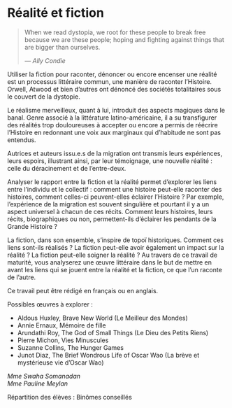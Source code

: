 # Réalité et fiction

> When we read dystopia, we root for these people to break free because
> we are these people; hoping and fighting against things that are bigger
> than ourselves.
> 
> ::: {.flushright data-latex=""}
> --- _Ally Condie_
> :::

Utiliser la fiction pour raconter, dénoncer ou encore encenser une
réalité est un processus littéraire commun, une manière de raconter
l'Histoire. Orwell, Atwood et bien d'autres ont dénoncé des sociétés
totalitaires sous le couvert de la dystopie.

Le réalisme merveilleux, quant à lui, introduit des aspects magiques
dans le banal. Genre associé à la littérature latino-américaine, il a su
transfigurer des réalités trop douloureuses à accepter ou encore a
permis de réécrire l'Histoire en redonnant une voix aux marginaux qui
d'habitude ne sont pas entendus.

Autrices et auteurs issu.e.s de la migration ont transmis leurs
expériences, leurs espoirs, illustrant ainsi, par leur témoignage, une
nouvelle réalité&nbsp;: celle du déracinement et de l'entre-deux.

Analyser le rapport entre la fiction et la réalité permet d'explorer les
liens entre l'individu et le collectif&nbsp;: comment une histoire peut-elle
raconter des histoires, comment celles-ci peuvent-elles éclairer
l'Histoire&nbsp;? Par exemple, l'expérience de la migration est souvent
singulière et pourtant il y a un aspect universel à chacun de ces
récits. Comment leurs histoires, leurs récits, biographiques ou non,
permettent-ils d'éclairer les pendants de la Grande Histoire&nbsp;?

La fiction, dans son ensemble, s'inspire de topoï historiques. Comment
ces liens sont-ils réalisés&nbsp;? La fiction peut-elle avoir également un
impact sur la réalité&nbsp;? La fiction peut-elle soigner la réalité&nbsp;? Au
travers de ce travail de maturité, vous analyserez une œuvre littéraire
dans le but de mettre en avant les liens qui se jouent entre la réalité
et la fiction, ce que l'un raconte de l'autre.

\clearpage

Ce travail peut être rédigé en français ou en anglais.

Possibles œuvres à explorer :

-   Aldous Huxley, Brave New World (Le Meilleur des Mondes)
-   Annie Ernaux, Mémoire de fille
-   Arundathi Roy, The God of Small Things (Le Dieu des Petits Riens) 
-   Pierre Michon, Vies Minuscules
-   Suzanne Collins, The Hunger Games 
-   Junot Diaz, The Brief Wondrous Life of Oscar Wao (La brève et
    mystérieuse vie d'Oscar Wao)

::: {.signature data-latex=""}
_Mme Swaha Somanadan_  
_Mme Pauline Meylan_  
:::
Répartition des élèves : Binômes conseillés